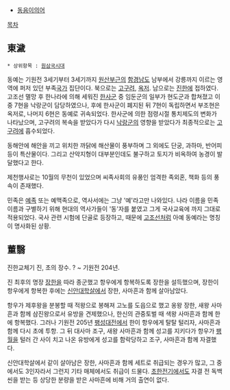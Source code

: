 * [[동음이의어]]

[[목차]]

== 東濊 ==

 * 상위항목 : [[원삼국시대]]

동예는 기원전 3세기부터 3세기까지 [[원산]]부근의 [[함경남도]] 남부에서 강릉까지 이르는 영역에 퍼저 있던 부족[[국가]] 집단이다. 북으로는 [[고구려]], [[옥저]]. 남으로는 [[진한]]에 접하였다. 고조선 멸망 후 한나라에 의해 세워진 [[한사군]] 중 임둔군의 일부가 현도군과 합쳐졌고 이 중 7현을 낙랑군이 담당하였으나, 후에 한사군이 폐지된 뒤 7현이 독립하면서 부조현은 옥저로, 나머지 6현은 동예로 귀속되었다. 한사군에 의한 점령시절 통치제도의 변화가 나타났으며, 고구려의 복속을 받았다가 다시 [[낙랑군]]의 영향을 받았다가 최종적으로는 [[고구려]]에 흡수되었다. 

동해안에 해안을 끼고 위치한 까닭에 해산물이 풍부하며 그 외에도 단궁, 과하마, 반어피 등이 특산물이다. 그리고 산악지형이 대부분인데도 불구하고 토지가 비옥하여 농경이 발달했다고 한다.

제천행사로는 10월의 무천이 있었으며 씨족사회의 유풍인 엄격한 족외혼, 책화 등의 풍속이 존재했다.

민족은 [[예]]족 또는 예맥족으로, 역사서에는 그냥 '예'라고만 나와있다. 나라 이름을 민족 이름과 구별하기 위해 현대의 역사가들이 '동'자를 붙였고 그게 국사교육에 까지 그대로 적용되었다. 국사 관련 시험에 단골로 등장하고, 때문에 [[고조선]]처럼 아예 동예라는 명칭이 명사화된 상황.

== 董翳 ==
진한교체기 진, 초의 장수. ? ~ 기원전 204년.

진 최후의 명장 [[장한]]을 따라 종군했고 항우에게 항복하도록 장한을 설득했으며, 장한이 항우에게 항복한 후에는 [[신안대학살]]에서 장한, 사마흔과 함께 살아남았다.

항우가 제후왕을 분봉할 때 적왕으로 봉해져 고노를 도읍으로 했고 옹왕 장한, 새왕 사마흔과 함께 삼진왕으로서 유방을 견제했으나, 한신의 관중토벌 때 색왕 사마흔과 함께 한에 항복했다. 그러나 기원전 205년 [[팽성대전]]에서 한이 항우에게 탈탈 털리자, 사마흔과 함께 다시 초에 투항. 그 뒤 대사마 조구, 새왕 사마흔과 함께 성고를 지키다가 항우가 [[팽월]]을 털러 간 사이 치고 나온 유방에게 성고를 함락당하고 조구, 사마흔과 함께 자결했다. 

신안대학살에서 같이 살아남은 장한, 사마흔과 함께 세트로 취급되는 경우가 많고, 그 중에서도 3인자라서 그런지 기타 매체에서도 취급이 드물다. [[초한전기]]에서도 자결 전 독백씬을 받는 등 상당한 분량을 받은 사마흔에 비해 거의 출연이 없다. 
